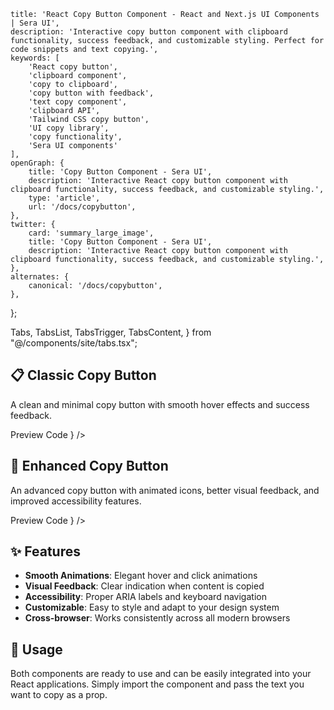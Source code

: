     title: 'React Copy Button Component - React and Next.js UI Components | Sera UI',
    description: 'Interactive copy button component with clipboard functionality, success feedback, and customizable styling. Perfect for code snippets and text copying.',
    keywords: [
        'React copy button',
        'clipboard component',
        'copy to clipboard',
        'copy button with feedback',
        'text copy component',
        'clipboard API',
        'Tailwind CSS copy button',
        'UI copy library',
        'copy functionality',
        'Sera UI components'
    ],
    openGraph: {
        title: 'Copy Button Component - Sera UI',
        description: 'Interactive React copy button component with clipboard functionality, success feedback, and customizable styling.',
        type: 'article',
        url: '/docs/copybutton',
    },
    twitter: {
        card: 'summary_large_image',
        title: 'Copy Button Component - Sera UI',
        description: 'Interactive React copy button component with clipboard functionality, success feedback, and customizable styling.',
    },
    alternates: {
        canonical: '/docs/copybutton',
    },
};

  Tabs,
  TabsList,
  TabsTrigger,
  TabsContent,
} from "@/components/site/tabs.tsx";



## 📋 Classic Copy Button <AI dir="left"/>

A clean and minimal copy button with smooth hover effects and success feedback.

<Tabs defaultValue="preview" className="mb-8">
  <TabsList>
    <TabsTrigger value="preview">Preview</TabsTrigger>
    <TabsTrigger value="code">Code</TabsTrigger>
  </TabsList>
  <TabsContent value="preview">
    <ComponentRenderer component={<CopyButton />} />
  </TabsContent>
  <TabsContent value="code">
    <CodeBlock filePath="src/app/docs/copybutton/copybutton.tsx" />
  </TabsContent>
</Tabs>

## 🎨 Enhanced Copy Button

An advanced copy button with animated icons, better visual feedback, and improved accessibility features.

<Tabs defaultValue="preview" className="mb-8">
  <TabsList>
    <TabsTrigger value="preview">Preview</TabsTrigger>
    <TabsTrigger value="code">Code</TabsTrigger>
  </TabsList>
  <TabsContent value="preview">
    <ComponentRenderer component={<CopyButton2 />} />
  </TabsContent>
  <TabsContent value="code">
    <CodeBlock filePath="src/app/docs/copybutton/copybutton2.tsx" />
  </TabsContent>
</Tabs>

## ✨ Features

- **Smooth Animations**: Elegant hover and click animations
- **Visual Feedback**: Clear indication when content is copied
- **Accessibility**: Proper ARIA labels and keyboard navigation
- **Customizable**: Easy to style and adapt to your design system
- **Cross-browser**: Works consistently across all modern browsers

## 🚀 Usage

Both components are ready to use and can be easily integrated into your React applications. Simply import the component and pass the text you want to copy as a prop.

